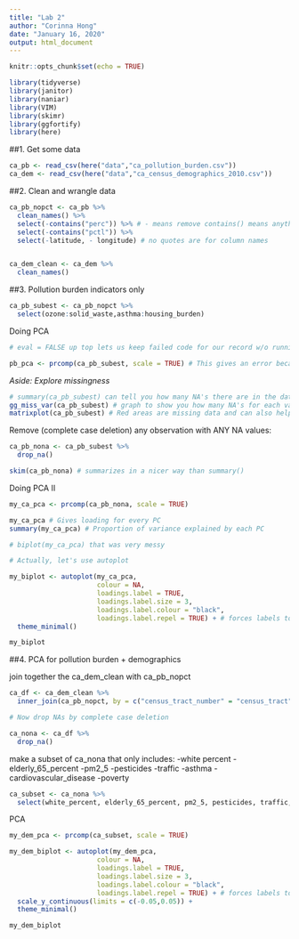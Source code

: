 ```yaml
---
title: "Lab 2"
author: "Corinna Hong"
date: "January 16, 2020"
output: html_document
---
```


```r
knitr::opts_chunk$set(echo = TRUE)
```

```r

library(tidyverse)
library(janitor)
library(naniar)
library(VIM)
library(skimr)
library(ggfortify)
library(here)

```


##1. Get some data
```r

ca_pb <- read_csv(here("data","ca_pollution_burden.csv"))
ca_dem <- read_csv(here("data","ca_census_demographics_2010.csv"))

```


##2. Clean and wrangle data
```r

ca_pb_nopct <- ca_pb %>% 
  clean_names() %>%
  select(-contains("perc")) %>% # - means remove contains() means anything that contains what is in quotes
  select(-contains("pctl")) %>% 
  select(-latitude, - longitude) # no quotes are for column names


ca_dem_clean <- ca_dem %>% 
  clean_names()

```


##3. Pollution burden indicators only
```r

ca_pb_subest <- ca_pb_nopct %>% 
  select(ozone:solid_waste,asthma:housing_burden)

```

Doing PCA
```r

# eval = FALSE up top lets us keep failed code for our record w/o running into problems with knitting

pb_pca <- prcomp(ca_pb_subest, scale = TRUE) # This gives an error because there are missings!

```

*Aside: Explore missingness*
```r

# summary(ca_pb_subest) can tell you how many NA's there are in the data . In our case, relatively low proportion. Removing them would be ok
gg_miss_var(ca_pb_subest) # graph to show you how many NA's for each variable 
matrixplot(ca_pb_subest) # Red areas are missing data and can also help visualize correlation

```

Remove (complete case deletion) any observation with ANY NA values:
```r

ca_pb_nona <- ca_pb_subest %>% 
  drop_na()

skim(ca_pb_nona) # summarizes in a nicer way than summary()

```

Doing PCA II
```r

my_ca_pca <- prcomp(ca_pb_nona, scale = TRUE)

my_ca_pca # Gives loading for every PC
summary(my_ca_pca) # Proportion of variance explained by each PC

# biplot(my_ca_pca) that was very messy

# Actually, let's use autoplot

my_biplot <- autoplot(my_ca_pca,
                      colour = NA,
                      loadings.label = TRUE,
                      loadings.label.size = 3,
                      loadings.label.colour = "black",
                      loadings.label.repel = TRUE) + # forces labels to "repel" each other a little
  theme_minimal()

my_biplot

```


##4. PCA for pollution burden + demographics

join together the ca_dem_clean with ca_pb_nopct
```r

ca_df <- ca_dem_clean %>%
  inner_join(ca_pb_nopct, by = c("census_tract_number" = "census_tract"))

# Now drop NAs by complete case deletion

ca_nona <- ca_df %>%
  drop_na()

```

make a subset of ca_nona that only includes:
-white percent
-elderly_65_percent
-pm2_5
-pesticides
-traffic
-asthma
-cardiovascular_disease
-poverty

```r

ca_subset <- ca_nona %>%
  select(white_percent, elderly_65_percent, pm2_5, pesticides, traffic, asthma, cardiovascular_disease, poverty)

```

PCA
```r

my_dem_pca <- prcomp(ca_subset, scale = TRUE)

my_dem_biplot <- autoplot(my_dem_pca,
                      colour = NA,
                      loadings.label = TRUE,
                      loadings.label.size = 3,
                      loadings.label.colour = "black",
                      loadings.label.repel = TRUE) + # forces labels to "repel" each other a little
  scale_y_continuous(limits = c(-0.05,0.05)) +
  theme_minimal()

my_dem_biplot

```

